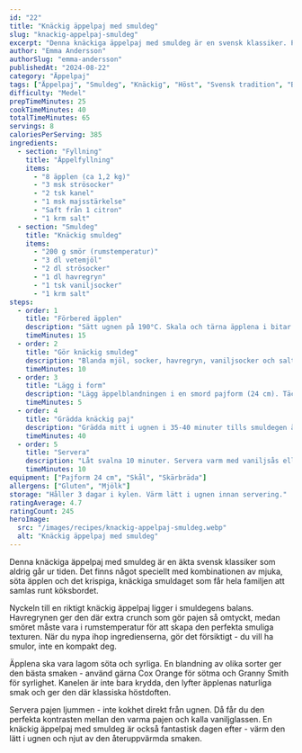 ```yaml
---
id: "22"
title: "Knäckig äppelpaj med smuldeg"
slug: "knackig-appelpaj-smuldeg"
excerpt: "Denna knäckiga äppelpaj med smuldeg är en svensk klassiker. Perfekt balans mellan söta äpplen och krispigt smuldag."
author: "Emma Andersson"
authorSlug: "emma-andersson"
publishedAt: "2024-08-22"
category: "Äppelpaj"
tags: ["Äppelpaj", "Smuldeg", "Knäckig", "Höst", "Svensk tradition", "Bakning"]
difficulty: "Medel"
prepTimeMinutes: 25
cookTimeMinutes: 40
totalTimeMinutes: 65
servings: 8
caloriesPerServing: 385
ingredients:
  - section: "Fyllning"
    title: "Äppelfyllning"
    items:
      - "8 äpplen (ca 1,2 kg)"
      - "3 msk strösocker"
      - "2 tsk kanel"
      - "1 msk majsstärkelse"
      - "Saft från 1 citron"
      - "1 krm salt"
  - section: "Smuldeg"
    title: "Knäckig smuldeg"
    items:
      - "200 g smör (rumstemperatur)"
      - "3 dl vetemjöl"
      - "2 dl strösocker"
      - "1 dl havregryn"
      - "1 tsk vaniljsocker"
      - "1 krm salt"
steps:
  - order: 1
    title: "Förbered äpplen"
    description: "Sätt ugnen på 190°C. Skala och tärna äpplena i bitar. Blanda med socker, kanel, majsstärkelse, citronsaft och salt."
    timeMinutes: 15
  - order: 2
    title: "Gör knäckig smuldeg"
    description: "Blanda mjöl, socker, havregryn, vaniljsocker och salt. Nyp i smöret försiktigt med fingertopparna tills det blir en smulig deg."
    timeMinutes: 10
  - order: 3
    title: "Lägg i form"
    description: "Lägg äppelblandningen i en smord pajform (24 cm). Täck med smuldegen så att allt är täckt."
    timeMinutes: 5
  - order: 4
    title: "Grädda knäckig paj"
    description: "Grädda mitt i ugnen i 35-40 minuter tills smuldegen är gyllenbrun och knäckig."
    timeMinutes: 40
  - order: 5
    title: "Servera"
    description: "Låt svalna 10 minuter. Servera varm med vaniljsås eller glass."
    timeMinutes: 10
equipment: ["Pajform 24 cm", "Skål", "Skärbräda"]
allergens: ["Gluten", "Mjölk"]
storage: "Håller 3 dagar i kylen. Värm lätt i ugnen innan servering."
ratingAverage: 4.7
ratingCount: 245
heroImage:
  src: "/images/recipes/knackig-appelpaj-smuldeg.webp"
  alt: "Knäckig äppelpaj med smuldeg"
---
```


Denna knäckiga äppelpaj med smuldeg är en äkta svensk klassiker som aldrig går ur tiden. Det finns något speciellt med kombinationen av mjuka, söta äpplen och det krispiga, knäckiga smuldaget som får hela familjen att samlas runt köksbordet.

Nyckeln till en riktigt knäckig äppelpaj ligger i smuldegens balans. Havregrynen ger den där extra crunch som gör pajen så omtyckt, medan smöret måste vara i rumstemperatur för att skapa den perfekta smuliga texturen. När du nypa ihop ingredienserna, gör det försiktigt - du vill ha smulor, inte en kompakt deg.

Äpplena ska vara lagom söta och syrliga. En blandning av olika sorter ger den bästa smaken - använd gärna Cox Orange för sötma och Granny Smith för syrlighet. Kanelen är inte bara krydda, den lyfter äpplenas naturliga smak och ger den där klassiska höstdoften.

Servera pajen ljummen - inte kokhet direkt från ugnen. Då får du den perfekta kontrasten mellan den varma pajen och kalla vaniljglassen. En knäckig äppelpaj med smuldeg är också fantastisk dagen efter - värm den lätt i ugnen och njut av den återuppvärmda smaken.
